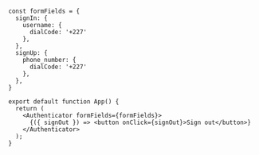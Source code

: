 ```tsx{3-10, 17}

const formFields = {
  signIn: {
    username: {
      dialCode: '+227'
    },
  },
  signUp: {
    phone_number: {
      dialCode: '+227'
    },
  },
}

export default function App() {
  return (
    <Authenticator formFields={formFields}>
      {({ signOut }) => <button onClick={signOut}>Sign out</button>}
    </Authenticator>
  );
}
```
